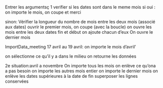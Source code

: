 Entrer les argumentsç
1 verifier si les dates sont dans le meme mois
si oui : on importe le mois, on coupe et merci

sinon: Vérifier la longueur du nombre de mois entre les deux mois (associé aux dates)
  ouvrir le premier mois, on coupe (avec la boucle)
  on ouvre les mois entre les deux dates fin et début
  on ajoute chacun d'eux
  On ouvre le dernier mois 


ImportData_meeting
17 avril au 19 avril:
  on importe le mois d'avril'
  
  on sélectionne ce qu'il y a dans le milieu
  on retourne les données
  
  
2e situation:avril a novembre
 On importe tous les mois
 on enlève ce qu'ona a pas besoin
 on importe les autres mois entier
 on importe le dernier mois
 on enlève les dates supérieures à la date de fin
 superposer les lignes conservées
 